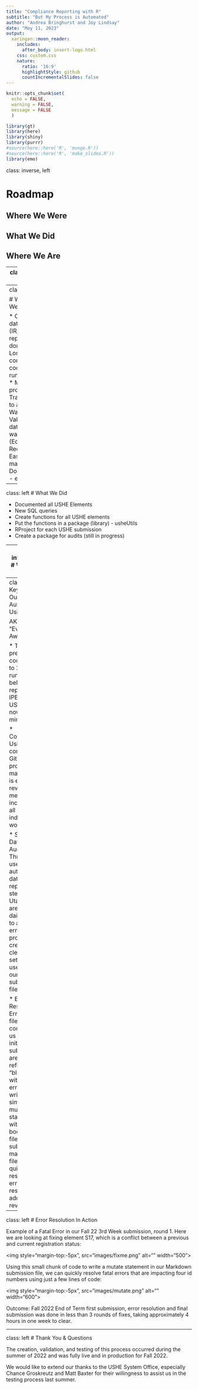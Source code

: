 ```yaml
---
title: "Compliance Reporting with R"
subtitle: "But My Process is Automated"
author: "Andrea Bringhurst and Joy Lindsay"
date: "May 11, 2023"
output: 
  xaringan::moon_reader:
    includes:
      after_body: insert-logo.html
    css: custom.css
    nature:
      ratio: '16:9'
      highlightStyle: github
      countIncrementalSlides: false
---
```



```r
knitr::opts_chunk$set(
  echo = FALSE,
  warning = FALSE,
  message = FALSE
  )
```

```r
library(gt)
library(here)
library(shiny)
library(purrr)
#source(here::here('R', 'munge.R'))
#source(here::here('R', 'make_slides.R'))
library(emo)
```

class: inverse, left

# Roadmap

## Where We Were

## What We Did

## Where We Are

---
class: inverse, left

<img style="margin-top:-5px", src="images/data_cleanup.jpg" alt="" width="400">

<img style="margin-top:-5px", src="images/cleaning_data.jpeg" alt="" width="400">
---
class: left

# Where We Were

* Oracle database (IR/IE)
* All reports were done via SQL
    * Long complicated code
    * Long running times
    * Multi-step processes
* Transitioning to a Data Warehouse
    * Validate the data warehouse (Edify)
    * Reduce time
    * Ease of maintenance
    * Documentation - ease of use

---
class: left
# What We Did

* Documented all USHE Elements
* New SQL queries
* Create functions for all USHE elements
* Put the functions in a package (library) - usheUtils
* RProject for each USHE submission
* Create a package for audits (still in progress)

---
class: inverse, left
# Where We Are

Please be sure to look both ways before crossing!

<img style="margin-top:-5px", src="images/stoplight.jpeg" alt="" width="300">

---
class: left
# Key Outcomes of Automation Using R

AKA: "Everything is Awesome!"

* Time: What previously could take up to 2 hours to run the SQL behind a report for IPEDS or USHE can now be run in minutes.

* Collaboration: Using version control in GitHub, project management is easily reviewed and merged to incorporate all our individual work.

* Successful Data Auditing: Through the use of daily automated data audit reports, data stewards at Utah Tech are receiving daily reports to address errors. This process has created a cleaner data set that we use to create our reporting submission files.

* Error Resolution: Error or "Fix" files that come back to us after an initial report submission are jokingly referred to as "bleeding" with red/fatal errors. By writing simple mutate statements within the body of our file submission markdown file we can quickly resolve fatal errors and resubmit for additional review.

---
class: left
# Error Resolution In Action

Example of a Fatal Error in our Fall 22 3rd Week submission, round 1. Here we are looking at fixing element S17, which is a conflict between a previous and current registration status:

<img style="margin-top:-5px", src="images/fixme.png" alt="" width="500">

Using this small chunk of code to write a mutate statement in our Markdown submission file, we can quickly resolve fatal errors that are impacting four id numbers using just a few lines of code:

<img style="margin-top:-5px", src="images/mutate.png" alt="" width="600">

Outcome: Fall 2022 End of Term first submission, error resolution and final submission was done in less than 3 rounds of fixes, taking approximately 4 hours in one week to clear.


---
class: left
# Thank You & Questions

The creation, validation, and testing of this process occurred during the summer of 2022 and was fully live and in production for Fall 2022. 

We would like to extend our thanks to the USHE System Office, especially Chance Groskreutz and Matt Baxter for their willingness to assist us in the testing process last summer.
